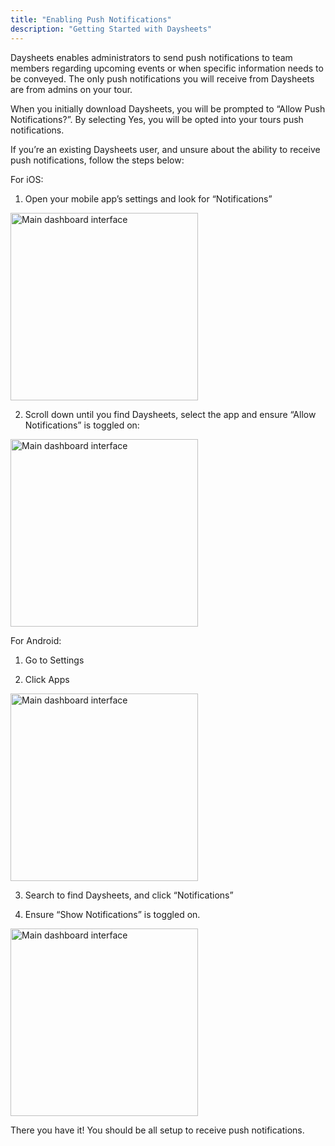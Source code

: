```yaml
---
title: "Enabling Push Notifications"
description: "Getting Started with Daysheets"
---
```


Daysheets enables administrators to send push notifications to team members regarding upcoming events or when specific information needs to be conveyed. The only push notifications you will receive from Daysheets are from admins on your tour.

When you initially download Daysheets, you will be prompted to “Allow Push Notifications?”. By selecting Yes, you will be opted into your tours push notifications.

If you’re an existing Daysheets user, and unsure about the ability to receive push notifications, follow the steps below:

For iOS:

1. Open your mobile app’s settings and look for “Notifications”

<img
  src="/images/getting-started/download-daysheets/test.png"
  alt="Main dashboard interface"
  height="300"
  className="rounded-lg"
/>

2. Scroll down until you find Daysheets, select the app and ensure “Allow Notifications” is toggled on:

<img
  src="/images/getting-started/download-daysheets/test.png"
  alt="Main dashboard interface"
  height="300"
  className="rounded-lg"
/>

For Android:

1. Go to Settings

2. Click Apps

<img
  src="/images/getting-started/download-daysheets/test.png"
  alt="Main dashboard interface"
  height="300"
  className="rounded-lg"
/>

3. Search to find Daysheets, and click “Notifications”

4. Ensure “Show Notifications” is toggled on.

<img
  src="/images/getting-started/download-daysheets/test.png"
  alt="Main dashboard interface"
  height="300"
  className="rounded-lg"
/>

There you have it! You should be all setup to receive push notifications.
